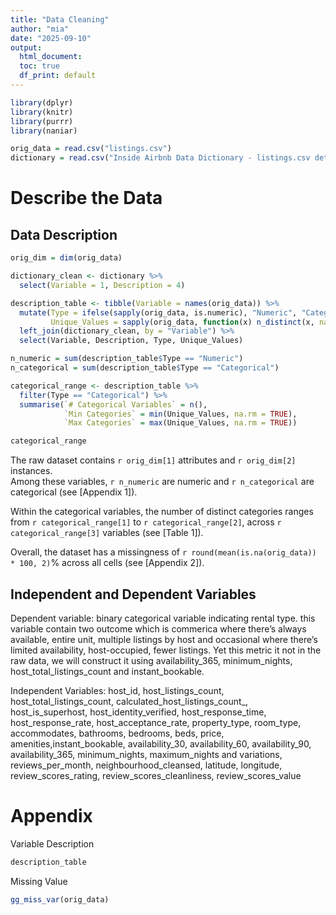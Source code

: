 ```yaml
---
title: "Data Cleaning"
author: "mia"
date: "2025-09-10"
output: 
  html_document:
  toc: true
  df_print: default
---
```


```r
library(dplyr)
library(knitr)
library(purrr)
library(naniar)
```

```r
orig_data = read.csv("listings.csv")
dictionary = read.csv("Inside Airbnb Data Dictionary - listings.csv detail v4.3.csv")
```
# Describe the Data
## Data Description
```r
orig_dim = dim(orig_data)

dictionary_clean <- dictionary %>%
  select(Variable = 1, Description = 4)

description_table <- tibble(Variable = names(orig_data)) %>%
  mutate(Type = ifelse(sapply(orig_data, is.numeric), "Numeric", "Categorical"),
         Unique_Values = sapply(orig_data, function(x) n_distinct(x, na.rm = TRUE))) %>%
  left_join(dictionary_clean, by = "Variable") %>%
  select(Variable, Description, Type, Unique_Values)

n_numeric = sum(description_table$Type == "Numeric")
n_categorical = sum(description_table$Type == "Categorical")

categorical_range <- description_table %>%
  filter(Type == "Categorical") %>%
  summarise(`# Categorical Variables` = n(),
            `Min Categories` = min(Unique_Values, na.rm = TRUE),
            `Max Categories` = max(Unique_Values, na.rm = TRUE))

categorical_range
```
The raw dataset contains `r orig_dim[1]` attributes and `r orig_dim[2]` instances.  
Among these variables, `r n_numeric` are numeric and `r n_categorical` are categorical (see [Appendix 1]).  

Within the categorical variables, the number of distinct categories ranges from `r categorical_range[1]` to `r categorical_range[2]`, across `r categorical_range[3]` variables (see [Table 1]).  

Overall, the dataset has a missingness of `r round(mean(is.na(orig_data)) * 100, 2)`% across all cells (see [Appendix 2]).


## Independent and Dependent Variables
Dependent variable: binary categorical variable indicating rental type. this variable contain two outcome which is commerica where there's always available, entire unit, multiple listings by host and  occasional where there's limited availability, host-occupied, fewer listings. Yet this metric it not in the raw data, we will construct it using availability_365, minimum_nights, host_total_listings_count and instant_bookable.

Independent Variables: host_id, host_listings_count, host_total_listings_count, calculated_host_listings_count_, host_is_superhost, host_identity_verified, host_response_time, host_response_rate, host_acceptance_rate, property_type, room_type, accommodates, bathrooms, bedrooms, beds, price, amenities,instant_bookable, availability_30, availability_60, availability_90, availability_365, minimum_nights, maximum_nights and variations, reviews_per_month, neighbourhood_cleansed, latitude, longitude, review_scores_rating, review_scores_cleanliness, review_scores_value

# Appendix
Variable Description
```r
description_table
```
Missing Value
```r
gg_miss_var(orig_data)
```